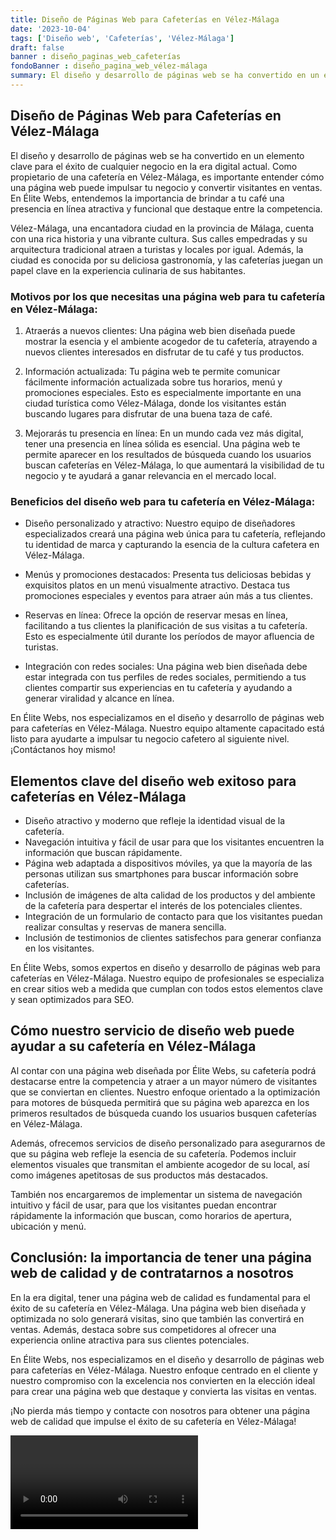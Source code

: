 ```yaml
---
title: Diseño de Páginas Web para Cafeterías en Vélez-Málaga
date: '2023-10-04'
tags: ['Diseño web', 'Cafeterías', 'Vélez-Málaga']
draft: false
banner : diseño_paginas_web_cafeterías
fondoBanner : diseño_pagina_web_vélez-málaga
summary: El diseño y desarrollo de páginas web se ha convertido en un elemento clave para el éxito de cualquier negocio en la era digital actual. Como propietario de una cafetería en VélezMálaga, es importante entender cómo una página web puede impulsar tu negocio y convertir visitantes en ventas. En Élite Webs, entendemos la importancia de brindar a tu café una presencia en línea atractiva y funcional que destaque entre la competencia.
---
```


## Diseño de Páginas Web para Cafeterías en Vélez-Málaga

El diseño y desarrollo de páginas web se ha convertido en un elemento clave para el éxito de cualquier negocio en la era digital actual. Como propietario de una cafetería en Vélez-Málaga, es importante entender cómo una página web puede impulsar tu negocio y convertir visitantes en ventas. En Élite Webs, entendemos la importancia de brindar a tu café una presencia en línea atractiva y funcional que destaque entre la competencia.

Vélez-Málaga, una encantadora ciudad en la provincia de Málaga, cuenta con una rica historia y una vibrante cultura. Sus calles empedradas y su arquitectura tradicional atraen a turistas y locales por igual. Además, la ciudad es conocida por su deliciosa gastronomía, y las cafeterías juegan un papel clave en la experiencia culinaria de sus habitantes.

### Motivos por los que necesitas una página web para tu cafetería en Vélez-Málaga:

1. Atraerás a nuevos clientes: Una página web bien diseñada puede mostrar la esencia y el ambiente acogedor de tu cafetería, atrayendo a nuevos clientes interesados en disfrutar de tu café y tus productos.

2. Información actualizada: Tu página web te permite comunicar fácilmente información actualizada sobre tus horarios, menú y promociones especiales. Esto es especialmente importante en una ciudad turística como Vélez-Málaga, donde los visitantes están buscando lugares para disfrutar de una buena taza de café.

3. Mejorarás tu presencia en línea: En un mundo cada vez más digital, tener una presencia en línea sólida es esencial. Una página web te permite aparecer en los resultados de búsqueda cuando los usuarios buscan cafeterías en Vélez-Málaga, lo que aumentará la visibilidad de tu negocio y te ayudará a ganar relevancia en el mercado local.

### Beneficios del diseño web para tu cafetería en Vélez-Málaga:

- Diseño personalizado y atractivo: Nuestro equipo de diseñadores especializados creará una página web única para tu cafetería, reflejando tu identidad de marca y capturando la esencia de la cultura cafetera en Vélez-Málaga.

- Menús y promociones destacados: Presenta tus deliciosas bebidas y exquisitos platos en un menú visualmente atractivo. Destaca tus promociones especiales y eventos para atraer aún más a tus clientes.

- Reservas en línea: Ofrece la opción de reservar mesas en línea, facilitando a tus clientes la planificación de sus visitas a tu cafetería. Esto es especialmente útil durante los períodos de mayor afluencia de turistas.

- Integración con redes sociales: Una página web bien diseñada debe estar integrada con tus perfiles de redes sociales, permitiendo a tus clientes compartir sus experiencias en tu cafetería y ayudando a generar viralidad y alcance en línea.

En Élite Webs, nos especializamos en el diseño y desarrollo de páginas web para cafeterías en Vélez-Málaga. Nuestro equipo altamente capacitado está listo para ayudarte a impulsar tu negocio cafetero al siguiente nivel. ¡Contáctanos hoy mismo!

<GifSeo />

<Cta />

## Elementos clave del diseño web exitoso para cafeterías en Vélez-Málaga

- Diseño atractivo y moderno que refleje la identidad visual de la cafetería.
- Navegación intuitiva y fácil de usar para que los visitantes encuentren la información que buscan rápidamente.
- Página web adaptada a dispositivos móviles, ya que la mayoría de las personas utilizan sus smartphones para buscar información sobre cafeterías.
- Inclusión de imágenes de alta calidad de los productos y del ambiente de la cafetería para despertar el interés de los potenciales clientes.
- Integración de un formulario de contacto para que los visitantes puedan realizar consultas y reservas de manera sencilla.
- Inclusión de testimonios de clientes satisfechos para generar confianza en los visitantes.

En Élite Webs, somos expertos en diseño y desarrollo de páginas web para cafeterías en Vélez-Málaga. Nuestro equipo de profesionales se especializa en crear sitios web a medida que cumplan con todos estos elementos clave y sean optimizados para SEO.

## Cómo nuestro servicio de diseño web puede ayudar a su cafetería en Vélez-Málaga

Al contar con una página web diseñada por Élite Webs, su cafetería podrá destacarse entre la competencia y atraer a un mayor número de visitantes que se conviertan en clientes. Nuestro enfoque orientado a la optimización para motores de búsqueda permitirá que su página web aparezca en los primeros resultados de búsqueda cuando los usuarios busquen cafeterías en Vélez-Málaga.

Además, ofrecemos servicios de diseño personalizado para asegurarnos de que su página web refleje la esencia de su cafetería. Podemos incluir elementos visuales que transmitan el ambiente acogedor de su local, así como imágenes apetitosas de sus productos más destacados.

También nos encargaremos de implementar un sistema de navegación intuitivo y fácil de usar, para que los visitantes puedan encontrar rápidamente la información que buscan, como horarios de apertura, ubicación y menú.

## Conclusión: la importancia de tener una página web de calidad y de contratarnos a nosotros

En la era digital, tener una página web de calidad es fundamental para el éxito de su cafetería en Vélez-Málaga. Una página web bien diseñada y optimizada no solo generará visitas, sino que también las convertirá en ventas. Además, destaca sobre sus competidores al ofrecer una experiencia online atractiva para sus clientes potenciales.

En Élite Webs, nos especializamos en el diseño y desarrollo de páginas web para cafeterías en Vélez-Málaga. Nuestro enfoque centrado en el cliente y nuestro compromiso con la excelencia nos convierten en la elección ideal para crear una página web que destaque y convierta las visitas en ventas.

¡No pierda más tiempo y contacte con nosotros para obtener una página web de calidad que impulse el éxito de su cafetería en Vélez-Málaga!

<Video />

<CtaBot job='Cafeterías' city='Vélez-Málaga'/>

<Gmaps query='Vélez-Málaga+españa+maps' />